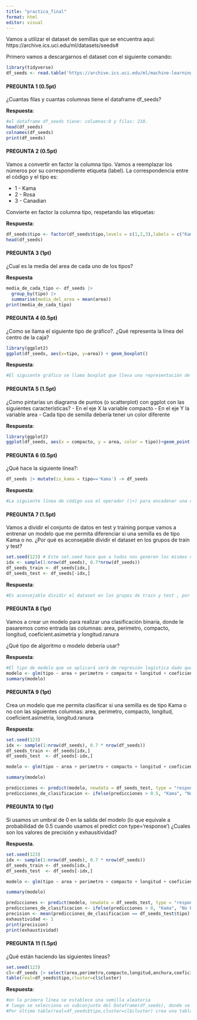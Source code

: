 ```yaml
---
title: "practica_final"
format: html
editor: visual
---
```


Vamos a utilizar el dataset de semillas que se encuentra aquí: https://archive.ics.uci.edu/ml/datasets/seeds#

Primero vamos a descargarnos el dataset con el siguiente comando:

```r
library(tidyverse)
df_seeds <- read.table('https://archive.ics.uci.edu/ml/machine-learning-databases/00236/seeds_dataset.txt', col.names =c('area','perimetro','compacto','longitud','anchura','coeficient.asimetria','longitud.ranura','tipo'))
```

#### PREGUNTA 1 (0.5pt)

¿Cuantas filas y cuantas columnas tiene el dataframe df_seeds?

**Respuesta**:

```r
#el dataframe df_seeds tiene: columnas:8 y filas: 210.
head(df_seeds)
colnames(df_seeds)
print(df_seeds)
```

#### PREGUNTA 2 (0.5pt)

Vamos a convertir en factor la columna tipo. Vamos a reemplazar los números por su correspondiente etiqueta (label). La correspondencia entre el código y el tipo es:

-   1 - Kama
-   2 - Rosa
-   3 - Canadian

Convierte en factor la columna tipo, respetando las etiquetas:

**Respuesta**:

```r
df_seeds$tipo <- factor(df_seeds$tipo,levels = c(1,2,3),labels = c("Kama", "Rosa", "Canadian"))
head(df_seeds)

```

#### PREGUNTA 3 (1pt)

¿Cual es la media del area de cada uno de los tipos?

**Respuesta**

```r
media_de_cada_tipo <- df_seeds |>
  group_by(tipo) |>
  summarise(media_del_area = mean(area))
print(media_de_cada_tipo)
```

#### PREGUNTA 4 (0.5pt)

¿Como se llama el siguiente tipo de gráfico?. ¿Qué representa la línea del centro de la caja?

```r
library(ggplot2)
ggplot(df_seeds, aes(x=tipo, y=area)) + geom_boxplot()
```

**Respuesta**:

```r
#El siguiente gráfico se llama boxplot que lleva una representación de "caja y bigote", la caja representa el intercuartilo medio que abarcan el 50% central de los datos.Mientras la línea dentro de la caja(la mediana)divide el IQR en dos mitades iguales.
```

#### PREGUNTA 5 (1.5pt)

¿Como pintarías un diagrama de puntos (o scatterplot) con ggplot con las siguientes características? - En el eje X la variable compacto - En el eje Y la variable area - Cada tipo de semilla debería tener un color diferente

**Respuesta**:

```r
library(ggplot2)
ggplot(df_seeds, aes(x = compacto, y = area, color = tipo))+geom_point()+labs(x = "Compacto", y = "Area",title = "Diagrama de puntos")+ scale_color_manual(values = c("blue", "red", "green"), labels = c("Kama", "Rosa", "Canadian"))
```

#### PREGUNTA 6 (0.5pt)

¿Qué hace la siguiente línea?:

```r
df_seeds |> mutate(is_kama = tipo=='Kama') -> df_seeds
```

**Respuesta**:

```r
#La siguiente línea de código usa el operador (|>) para encadenar una operación con "mutate()" al dataframe, dentro del "mutate" , esta "is_kama" que será TRUE en la columna "Tipo" si es igual a "KAMA" de lo contrario será FALSE.De esta manera  se sobreescribirá el dataframe con el resultado modificado. 
```

#### PREGUNTA 7 (1.5pt)

Vamos a dividir el conjunto de datos en test y training porque vamos a entrenar un modelo que me permita diferenciar si una semilla es de tipo Kama o no. ¿Por qué es aconsejable dividir el dataset en los grupos de train y test?

```r
set.seed(123) # Este set.seed hace que a todos nos generen los mismos número aleatorios
idx <- sample(1:nrow(df_seeds), 0.7*nrow(df_seeds))
df_seeds_train <- df_seeds[idx,]
df_seeds_test <- df_seeds[-idx,]
```

**Respuesta**:

```r
#Es aconsejable dividir el dataset en los grupos de train y test , por qué el conjunto de entrenamiento "df_seeds_train"  se usará para que el modelo que distinga las semillas del Kama del resto.Mientras que  el conjunto  de prueba "df_seeds_test"se usará para evaluar el rendimiento del modelo entrenado.
```

#### PREGUNTA 8 (1pt)

Vamos a crear un modelo para realizar una clasificación binaria, donde le pasaremos como entrada las columnas: area, perimetro, compacto, longitud, coeficient.asimetria y longitud.ranura

¿Qué tipo de algoritmo o modelo debería usar?

**Respuesta**:

```r
#El tipo de modelo que se aplicará será de regresión logística dado que se creará para realizar una clasificación binaria.
modelo <- glm(tipo ~ area + perimetro + compacto + longitud + coeficient.asimetria +longitud.ranura,data = df_seeds_train, family = binomial)
summary(modelo)
```

#### PREGUNTA 9 (1pt)

Crea un modelo que me permita clasificar si una semilla es de tipo Kama o no con las siguientes columnas: area, perimetro, compacto, longitud, coeficient.asimetria, longitud.ranura

**Respuesta**:

```r
set.seed(123)
idx <- sample(1:nrow(df_seeds), 0.7 * nrow(df_seeds))
df_seeds_train <- df_seeds[idx,]
df_seeds_test  <- df_seeds[-idx,]

modelo <- glm(tipo ~ area + perimetro + compacto + longitud + coeficient.asimetria +longitud.ranura,data = df_seeds_train, family = binomial)

summary(modelo)

predicciones <- predict(modelo, newdata = df_seeds_test, type = "response")
predicciones_de_clasificacion <- ifelse(predicciones > 0.5, "Kama", "No Kama")


```

#### PREGUNTA 10 (1pt)

Si usamos un umbral de 0 en la salida del modelo (lo que equivale a probabilidad de 0.5 cuando usamos el predict con type='response') ¿Cuales son los valores de precisión y exhausitividad?

**Respuesta**.

```r
set.seed(123)
idx <- sample(1:nrow(df_seeds), 0.7 * nrow(df_seeds))
df_seeds_train <- df_seeds[idx,]
df_seeds_test  <- df_seeds[-idx,]

modelo <- glm(tipo ~ area + perimetro + compacto + longitud + coeficient.asimetria +longitud.ranura,data = df_seeds_train, family = binomial)

summary(modelo)

predicciones <- predict(modelo, newdata = df_seeds_test, type = "response")
predicciones_de_clasificacion <- ifelse(predicciones > 0, "Kama", "No Kama")
precision <- mean(predicciones_de_clasificacion == df_seeds_test$tipo)
exhaustividad <- 1
print(precision)
print(exhaustividad)
```

#### PREGUNTA 11 (1.5pt)

¿Qué están haciendo las siguientes líneas?

```r
set.seed(123)
cl<-df_seeds |> select(area,perimetro,compacto,longitud,anchura,coeficient.asimetria,longitud.ranura) |> kmeans(3)
table(real=df_seeds$tipo,cluster=cl$cluster)
```

**Respuesta**:

```r
#en la primera línea se establece una semilla aleatoria
# luego se selecciona un subconjunto del Dataframe(df_seeds), donde se selecciona las columnas"(area,perimetro,compacto,longitud,anchura,coeficient.asimetria,longitud.ranura)", para aplicar un clusterinfg denomindado "kmeans"sobre este subconjunto de las columnas seleccionadas, el número 3 "kmeans(3)", es el número de clústeres que se quieren en el resultado del clustering que se almacenará en la variable "cl"
#Por último table(real=df_seeds$tipo,cluster=cl$cluster) crea una tabla que muestra la distribución de las observaciones reales que se comparan con las asignaciones del clúster del "kmeans".Se puede ver que tiene "real" que contiene las etiquetas reales del tipo de semilla y "clúster"que contiene las asignaciones de clúster generadas por el kmeans.
```
